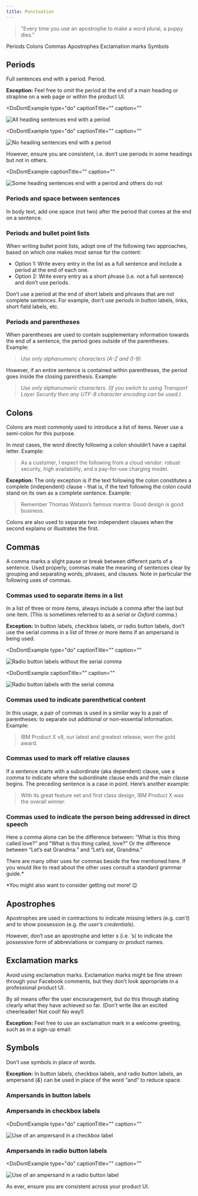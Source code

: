 ```yaml
---
title: Punctuation
---
```


> "Every time you use an apostrophe to make a word plural, a puppy dies."

<AnchorLinks>

<AnchorLink>Periods</AnchorLink>
<AnchorLink>Colons</AnchorLink>
<AnchorLink>Commas</AnchorLink>
<AnchorLink>Apostrophes</AnchorLink>
<AnchorLink>Exclamation marks</AnchorLink>
<AnchorLink>Symbols</AnchorLink>

</AnchorLinks>

## Periods

Full sentences end with a period. Period.

**Exception:** Feel free to omit the period at the end of a main heading or strapline on a web page or within the product UI.

<Row>
  <Column colMd={4} colLg={4}>

<DoDontExample
type="do"
captionTitle=""
caption=""
>

![All heading sentences end with a period](images/Punctuation_03.png)

</DoDontExample>

  </Column>
  <Column colMd={4} colLg={4}>

<DoDontExample
  type="do"
  captionTitle=""
  caption=""
  >

![No heading sentences end with a period](images/Punctuation_01.png)

</DoDontExample>

  </Column>
</Row>

However, ensure you are consistent, i.e. don’t use periods in some headings but not in others.

<Row>
  <Column colMd={4} colLg={4}>

<DoDontExample
  captionTitle=""
  caption=""
  >

![Some heading sentences end with a period and others do not](images/Punctuation_02.png)

</DoDontExample>

  </Column>
</Row>

### Periods and space between sentences

In body text, add one space (not two) after the period that comes at the end on a sentence.

### Periods and bullet point lists

When writing bullet point lists, adopt one of the following two approaches, based on which one makes most sense for the content:

- Option 1: Write every entry in the list as a full sentence and include a period at the end of each one.
- Option 2: Write every entry as a short phrase (i.e. not a full sentence) and don’t use periods.

Don’t use a period at the end of short labels and phrases that are not complete sentences. For example, don’t use periods in button labels, links, short field labels, etc.

### Periods and parentheses

When parentheses are used to contain supplementary information towards the end of a sentence, the period goes outside of the parentheses.
Example:

> _Use only alphanumeric characters (A-Z and 0-9)._

However, if an entire sentence is contained within parentheses, the period goes inside the closing parenthesis.
Example:

> _Use only alphanumeric characters. (If you switch to using Transport Layer Security then any UTF-8 character encoding can be used.)_

## Colons

Colons are most commonly used to introduce a list of items. Never use a semi-colon for this purpose.

In most cases, the word directly following a colon shouldn’t have a capital letter. Example:

> As a customer, I expect the following from a cloud vendor: robust security, high availability, and a pay-for-use charging model.

**Exception:** The only exception is if the text following the colon constitutes a complete (independent) clause - that is, if the text following the colon could stand on its own as a complete sentence. Example:

> Remember Thomas Watson’s famous mantra: Good design is good business.

Colons are also used to separate two independent clauses when the second explains or illustrates the first.

## Commas

A comma marks a slight pause or break between different parts of a sentence. Used properly, commas make the meaning of sentences clear by grouping and separating words,
phrases, and clauses. Note in particular the following uses of commas.

### Commas used to separate items in a list

In a list of three or more items, always include a comma after the last but one item. (This is sometimes referred to as a _serial_ or _Oxford_ comma.)

<Row>
  <Column colMd={4} colLg={4}>
    <DoDontExample
      type="do"
      text="IBM Product X offers fast, secure, and scalable message delivery."
      aspectRatio="1:1"
    />
  </Column>
</Row>

**Exception:** In button labels, checkbox labels, or radio button labels, don’t use the serial comma in a list of three or more items if an ampersand is being used.

<Row>
  <Column colMd={4} colLg={4}>

<DoDontExample
type="do"
captionTitle=""
caption=""
>

![Radio button labels without the serial comma](images/Radio_button_01.png)

</DoDontExample>

  </Column>
  <Column colMd={4} colLg={4}>

<DoDontExample
  captionTitle=""
  caption=""
  >

![Radio button labels with the serial comma](images/Radio_button_02.png)

</DoDontExample>

  </Column>
</Row>

### Commas used to indicate parenthetical content

In this usage, a pair of commas is used in a similar way to a pair of parentheses: to separate out additional or non-essential information. Example:

> IBM Product X v8, our latest and greatest release, won the gold award.

### Commas used to mark off relative clauses

If a sentence starts with a subordinate (aka dependent) clause, use a comma to indicate where the subordinate clause ends and the main clause begins.
The preceding sentence is a case in point. Here’s another example:

> With its great feature set and first class design, IBM Product X was the overall winner.

### Commas used to indicate the person being addressed in direct speech

Here a comma alone can be the difference between: “What is this thing called love?” and “What is this thing called, love?” Or the difference between “Let’s eat Grandma.” and “Let’s eat, Grandma.”

There are many other uses for commas beside the few mentioned here. If you would like to read about the other uses consult a standard grammar guide.\*

\*You might also want to consider getting out more! 😉

## Apostrophes

Apostrophes are used in contractions to indicate missing letters (e.g. _can’t_) and to show possession (e.g. _the user’s credentials_).

However, don’t use an apostrophe and letter _s_ (i.e. _’s)_ to indicate the possessive form of abbreviations or company or product names.

<Row>
  <Column colMd={4} colLg={4}>
    <DoDontExample
      type="do"
      text="The IBM Cloud catalog..."
      aspectRatio="1:1"
    />
  </Column>
  <Column colMd={4} colLg={4}>
    <DoDontExample text="IBM Cloud's catalog..." aspectRatio="1:1" />
  </Column>
</Row>

## Exclamation marks

Avoid using exclamation marks. Exclamation marks might be fine strewn through your Facebook comments, but they don’t look appropriate in a professional product UI.

By all means offer the user encouragement, but do this through stating clearly what they have achieved so far. (Don’t write like an excited cheerleader! Not cool! No way!)

**Exception:** Feel free to use an exclamation mark in a welcome greeting, such as in a sign-up email:

<Row>
  <Column colMd={4} colLg={4}>
    <DoDontExample type="do" text="Welcome, Emma!" aspectRatio="1:1" />
  </Column>
</Row>

## Symbols

Don’t use symbols in place of words.

**Exception:** In button labels, checkbox labels, and radio button labels, an ampersand (_&_) can be used in place of the word “and” to reduce space.

### Ampersands in button labels

<Row>
  <Column colMd={4} colLg={4}>
    <DoDontExample type="do" text="Save & close" aspectRatio="1:1" />
  </Column>
</Row>

### Ampersands in checkbox labels

<Row>
  <Column colMd={4} colLg={4}>

<DoDontExample
  type="do"
  captionTitle=""
  caption=""
>

![Use of an ampersand in a checkbox label](images/Ampersand_checkbox.png)

</DoDontExample>

  </Column>
</Row>

### Ampersands in radio button labels

<Row>
  <Column colMd={4} colLg={4}>

<DoDontExample
  type="do"
  captionTitle=""
  caption=""
>

![Use of an ampersand in a radio button label](images/Ampersand_radio_button.png)

</DoDontExample>

  </Column>
</Row>

As ever, ensure you are consistent across your product UI.
